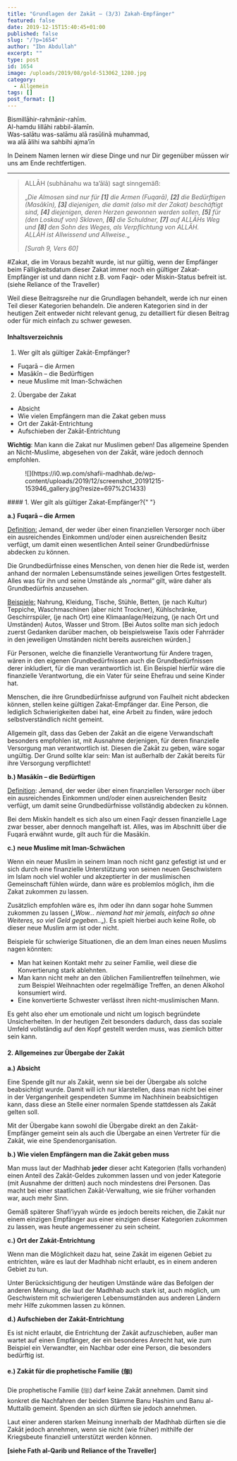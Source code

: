 ```yaml
---
title: "Grundlagen der Zakāt – (3/3) Zakah-Empfänger"
featured: false
date: 2019-12-15T15:40:45+01:00
published: false
slug: "/?p=1654"
author: "Ibn Abdullah"
excerpt: ""
type: post
id: 1654
image: /uploads/2019/08/gold-513062_1280.jpg
category:
  - Allgemein
tags: []
post_format: []
---
```


Bismillāhir-rahmānir-rahīm.  
Al-hamdu lillāhi rabbil-ālamīn.  
Was-salātu was-salāmu alā rasūlinā muhammad,  
wa alā ālihi wa sahbihi ajma’īn

In Deinem Namen lernen wir diese Dinge und nur Dir gegenüber müssen wir uns am Ende rechtfertigen.

---

> ALLĀH (subhānahu wa ta’ālā) sagt sinngemäß:
>
> „_Die Almosen sind nur für **\[1\]** die Armen (Fuqarā), **\[2\]** die Bedürftigen (Masākīn), **\[3\]** diejenigen, die damit (also mit der Zakat) beschäftigt sind, **\[4\]** diejenigen, deren Herzen gewonnen werden sollen, **\[5\]** für (den Loskauf von) Sklaven, **\[6\]** die Schuldner, **\[7\]** auf ALLĀHs Weg und **\[8\]** den Sohn des Weges, als Verpflichtung von_ _ALLĀH._  
> _ALLĀH_ _ist Allwissend und Allweise._„
>
> <cite>\[Surah 9, Vers 60\]</cite>

\#Zakat, die im Voraus bezahlt wurde, ist nur gültig, wenn der Empfänger beim Fälligkeitsdatum dieser Zakat immer noch ein gültiger Zakat-Empfänger ist und dann nicht z.B. vom Faqir- oder Miskin-Status befreit ist. (siehe Reliance of the Traveller)

Weil diese Beitragsreihe nur die Grundlagen behandelt, werde ich nur einen Teil dieser Kategorien behandeln. Die anderen Kategorien sind in der heutigen Zeit entweder nicht relevant genug, zu detailliert für diesen Beitrag oder für mich einfach zu schwer gewesen.

#### Inhaltsverzeichnis

1. Wer gilt als gültiger Zakāt-Empfänger?

- Fuqarā – die Armen
- Masākīn – die Bedürftigen
- neue Muslime mit Iman-Schwächen

2. Übergabe der Zakat

- Absicht
- Wie vielen Empfängern man die Zakat geben muss
- Ort der Zakāt-Entrichtung
- Aufschieben der Zakāt-Entrichtung

**Wichtig**: Man kann die Zakat nur Muslimen geben! Das allgemeine Spenden an Nicht-Muslime, abgesehen von der Zakāt, wäre jedoch dennoch empfohlen.

<figure class="wp-block-image">
  ![](https://i0.wp.com/shafii-madhhab.de/wp-content/uploads/2019/12/screenshot_20191215-153946_gallery.jpg?resize=697%2C1433)
</figure>
#### 1. Wer gilt als gültiger Zakat-Empfänger?{" "}

**a.)** **Fuqarā – die Armen**

<span style="text-decoration:underline;">Definition:</span> Jemand, der weder über
einen finanziellen Versorger noch über ein ausreichendes Einkommen und/oder einen
ausreichenden Besitz verfügt, um damit einen wesentlichen Anteil seiner Grundbedürfnisse
abdecken zu können.

Die Grundbedürfnisse eines Menschen, von denen hier die Rede ist, werden anhand der normalen Lebensumstände seines jeweiligen Ortes festgestellt. Alles was für ihn und seine Umstände als „normal“ gilt, wäre daher als Grundbedürfnis anzusehen.

<span style="text-decoration:underline;">Beispiele:</span> Nahrung, Kleidung, Tische,
Stühle, Betten, (je nach Kultur) Teppiche, Waschmaschinen (aber nicht Trockner),
Kühlschränke, Geschirrspüler, (je nach Ort) eine Klimaanlage/Heizung, (je nach Ort
und Umständen) Autos, Wasser und Strom. \[Bei Autos sollte man sich jedoch zuerst
Gedanken darüber machen, ob beispielsweise Taxis oder Fahrräder in den jeweiligen
Umständen nicht bereits ausreichen würden.\]

Für Personen, welche die finanzielle Verantwortung für Andere tragen, wären in den eigenen Grundbedürfnissen auch die Grundbedürfnissen derer inkludiert, für die man verantwortlich ist. Ein Beispiel hierfür wäre die finanzielle Verantwortung, die ein Vater für seine Ehefrau und seine Kinder hat.

Menschen, die ihre Grundbedürfnisse aufgrund von Faulheit nicht abdecken können, stellen keine gültigen Zakat-Empfänger dar. Eine Person, die lediglich Schwierigkeiten dabei hat, eine Arbeit zu finden, wäre jedoch selbstverständlich nicht gemeint.

Allgemein gilt, dass das Geben der Zakāt an die eigene Verwandschaft besonders empfohlen ist, mit Ausnahme derjenigen, für deren finanzielle Versorgung man verantwortlich ist. Diesen die Zakāt zu geben, wäre sogar ungültig. Der Grund sollte klar sein: Man ist außerhalb der Zakāt bereits für ihre Versorgung verpflichtet!

**b.) Masākīn – die Bedürftigen**

<span style="text-decoration:underline;">Definition</span>: Jemand, der weder
über einen finanziellen Versorger noch über ein ausreichendes Einkommen und/oder
einen ausreichenden Besitz verfügt, um damit seine Grundbedürfnisse vollständig
abdecken zu können.

Bei dem Miskīn handelt es sich also um einen Faqīr dessen finanzielle Lage zwar besser, aber dennoch mangelhaft ist. Alles, was im Abschnitt über die Fuqarā erwähnt wurde, gilt auch für die Masākīn.

**c.)** **neue Muslime mit Iman-Schwächen**

Wenn ein neuer Muslim in seinem Iman noch nicht ganz gefestigt ist und er sich durch eine finanzielle Unterstützung von seinen neuen Geschwistern im Islam noch viel wohler und akzeptierter in der muslimischen Gemeinschaft fühlen würde, dann wäre es problemlos möglich, ihm die Zakat zukommen zu lassen.

Zusätzlich empfohlen wäre es, ihm oder ihn dann sogar hohe Summen zukommen zu lassen („_Wow… niemand hat mir jemals, einfach so ohne Weiteres, so viel Geld gegeben.._„). Es spielt hierbei auch keine Rolle, ob dieser neue Muslim arm ist oder nicht.

Beispiele für schwierige Situationen, die an dem Iman eines neuen Muslims nagen könnten:

- Man hat keinen Kontakt mehr zu seiner Familie, weil diese die Konvertierung stark ablehnten.
- Man kann nicht mehr an den üblichen Familientreffen teilnehmen, wie zum Beispiel Weihnachten oder regelmäßige Treffen, an denen Alkohol konsumiert wird.
- Eine konvertierte Schwester verlässt ihren nicht-muslimischen Mann.

Es geht also eher um emotionale und nicht um logisch begründete Unsicherheiten. In der heutigen Zeit besonders dadurch, dass das soziale Umfeld vollständig auf den Kopf gestellt werden muss, was ziemlich bitter sein kann.

#### 2. Allgemeines zur Übergabe der Zakāt

**a.) Absicht**

Eine Spende gilt nur als Zakāt, wenn sie bei der Übergabe als solche beabsichtigt wurde. Damit will ich nur klarstellen, dass man nicht bei einer in der Vergangenheit gespendeten Summe im Nachhinein beabsichtigen kann, dass diese an Stelle einer normalen Spende stattdessen als Zakāt gelten soll.

Mit der Übergabe kann sowohl die Übergabe direkt an den Zakāt-Empfänger gemeint sein als auch die Übergabe an einen Vertreter für die Zakāt, wie eine Spendenorganisation.

**b.) Wie vielen Empfängern man die Zakāt geben muss**

Man muss laut der Madhhab **jeder** dieser acht Kategorien (falls vorhanden) einen Anteil des Zakāt-Geldes zukommen lassen und von jeder Kategorie (mit Ausnahme der dritten) auch noch mindestens drei Personen. Das macht bei einer staatlichen Zakāt-Verwaltung, wie sie früher vorhanden war, auch mehr Sinn.

Gemäß späterer Shafi’iyyah würde es jedoch bereits reichen, die Zakāt nur einem einzigen Empfänger aus einer einzigen dieser Kategorien zukommen zu lassen, was heute angemessener zu sein scheint.

**c.) Ort der Zakāt-Entrichtung**

Wenn man die Möglichkeit dazu hat, seine Zakāt im eigenen Gebiet zu entrichten, wäre es laut der Madhhab nicht erlaubt, es in einem anderen Gebiet zu tun.

Unter Berücksichtigung der heutigen Umstände wäre das Befolgen der anderen Meinung, die laut der Madhhab auch stark ist, auch möglich, um Geschwistern mit schwierigeren Lebensumständen aus anderen Ländern mehr Hilfe zukommen lassen zu können.

**d.) Aufschieben der Zakāt-Entrichtung**

Es ist nicht erlaubt, die Entrichtung der Zakāt aufzuschieben, außer man wartet auf einen Empfänger, der ein besonderes Anrecht hat, wie zum Beispiel ein Verwandter, ein Nachbar oder eine Person, die besonders bedürftig ist.

**e.) Zakāt für die prophetische Familie** **(ﷺ)**

Die prophetische Familie (ﷺ) darf keine Zakāt annehmen. Damit sind konkret die Nachfahren der beiden Stämme Banu Hashim und Banu al-Muttalib gemeint. Spenden an sich dürften sie jedoch annehmen.

Laut einer anderen starken Meinung innerhalb der Madhhab dürften sie die Zakāt jedoch annehmen, wenn sie nicht (wie früher) mithilfe der Kriegsbeute finanziell unterstützt werden können.

**\[siehe Fath al-Qarib und Reliance of the Traveller\]**
